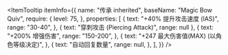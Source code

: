 
<ItemTooltip
  itemInfo={{
    name: "传承 inherited",
    baseName: "Magic Bow Quiv",
    require: {
      level: 75,
    },
    properties: [
      {
        text: "+40% 提升攻击速度 (IAS)",
        range: "30-40",
      },
      {
        text: "穿刺攻击 (Piercing Attack)",
        range: null
      },
      {
        text: "+200% 增强伤害",
        range: "150-200",
      },
      {
        text: "+247 最大伤害值(MAX) (以角色等级决定)",
      },
      {
        text: "自动回复数量",
        range: null,
      },
    ],
  }}
/>
